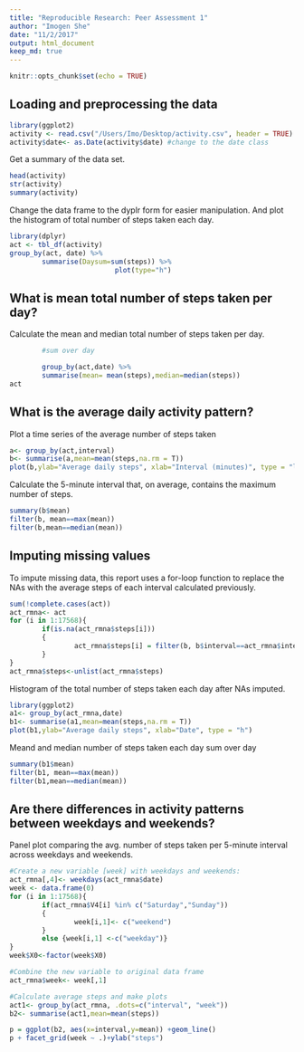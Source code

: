 ```yaml
---
title: "Reproducible Research: Peer Assessment 1"
author: "Imogen She"
date: "11/2/2017"
output: html_document
keep_md: true
---
```


```r
knitr::opts_chunk$set(echo = TRUE)
```

## Loading and preprocessing the data  
```r
library(ggplot2)
activity <- read.csv("/Users/Imo/Desktop/activity.csv", header = TRUE)
activity$date<- as.Date(activity$date) #change to the date class
```  

Get a summary of the data set.  
```r
head(activity)
str(activity)
summary(activity)
```  


Change the data frame to the dyplr form for easier manipulation. And plot the histogram of total number of steps taken each day.

```r
library(dplyr)
act <- tbl_df(activity)
group_by(act, date) %>%
        summarise(Daysum=sum(steps)) %>%
                          plot(type="h") 
```  

## What is mean total number of steps taken per day?  
Calculate the mean and median total number of steps taken per day.  
```r
        #sum over day

        group_by(act,date) %>%
        summarise(mean= mean(steps),median=median(steps))
act

```

## What is the average daily activity pattern?   

Plot a time series of the average number of steps taken
```r
a<- group_by(act,interval)
b<- summarise(a,mean=mean(steps,na.rm = T))
plot(b,ylab="Average daily steps", xlab="Interval (minutes)", type = "l")
```

Calculate the 5-minute interval that, on average, contains the maximum number of steps.  
```r
summary(b$mean)
filter(b, mean==max(mean))
filter(b,mean==median(mean))
```

## Imputing missing values  

To impute missing data, this report uses a for-loop function to replace the NAs with the average steps of each interval calculated previously.   
```r
sum(!complete.cases(act))
act_rmna<- act
for (i in 1:17568){
        if(is.na(act_rmna$steps[i]))
        {
                act_rmna$steps[i] = filter(b, b$interval==act_rmna$interval[i])[1,2]
        }
}
act_rmna$steps<-unlist(act_rmna$steps)
```

Histogram of the total number of steps taken each day after NAs imputed.  

```r
library(ggplot2)
a1<- group_by(act_rmna,date)
b1<- summarise(a1,mean=mean(steps,na.rm = T))
plot(b1,ylab="Average daily steps", xlab="Date", type = "h")
```  

Meand and median number of steps taken each day
sum over day
```R
summary(b1$mean)
filter(b1, mean==max(mean))
filter(b1,mean==median(mean))
```  

## Are there differences in activity patterns between weekdays and weekends?  

Panel plot comparing the avg. number of steps taken per 5-minute interval across weekdays and weekends.  
```r
#Create a new variable [week] with weekdays and weekends:
act_rmna[,4]<- weekdays(act_rmna$date)
week <- data.frame(0)
for (i in 1:17568){
        if(act_rmna$V4[i] %in% c("Saturday","Sunday"))
        {
                week[i,1]<- c("weekend")
        }
        else {week[i,1] <-c("weekday")}
}
week$X0<-factor(week$X0)

#Combine the new variable to original data frame
act_rmna$week<- week[,1]

#Calculate average steps and make plots
act1<- group_by(act_rmna, .dots=c("interval", "week"))
b2<- summarise(act1,mean=mean(steps))

p = ggplot(b2, aes(x=interval,y=mean)) +geom_line()
p + facet_grid(week ~ .)+ylab("steps")
```             








